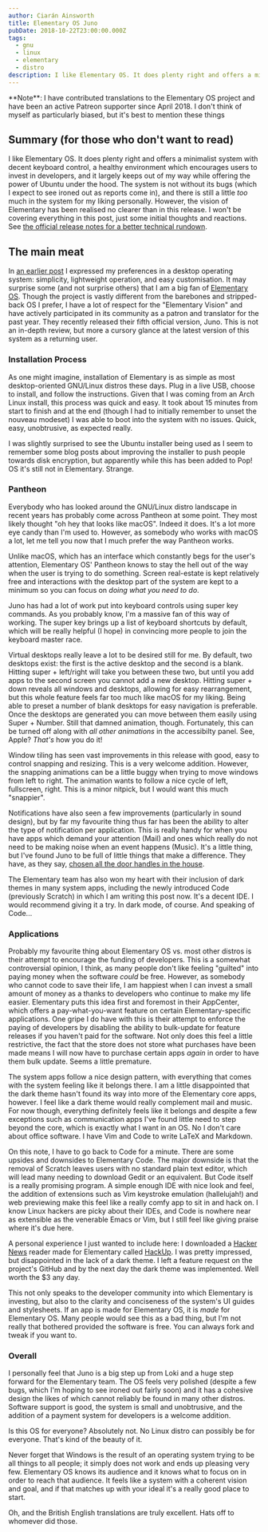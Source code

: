 ```yaml
---
author: Ciarán Ainsworth
title: Elementary OS Juno
pubDate: 2018-10-22T23:00:00.000Z
tags:
  - gnu
  - linux
  - elementary
  - distro
description: I like Elementary OS. It does plenty right and offers a minimalist system with decent keyboard control, a healthy environment which encourages users to invest in developers, and it largely keeps out of my way while offering the power of Ubuntu under the hood.
---
```



<Notification type="info">
  <Icon name="ion:reader-outline" />
  **Note**: I have contributed translations to the Elementary OS project and have been an active Patreon supporter since
  April 2018. I don't think of myself as particularly biased, but it's best to mention these things
</Notification>

## Summary (for those who don't want to read)

I like Elementary OS. It does plenty right and offers a minimalist system with decent keyboard control, a healthy environment which encourages users to invest in developers, and it largely keeps out of my way while offering the power of Ubuntu under the hood. The system is not without its bugs (which I expect to see ironed out as reports come in), and there is still a little _too_ much in the system for my liking personally. However, the vision of Elementary has been realised no clearer than in this release. I won't be covering everything in this post, just some initial thoughts and reactions. See [the official release notes for a better technical rundown](https://medium.com/elementaryos/elementary-os-5-juno-is-here-471dfdedc7b3).

## The main meat

In [an earlier post](thermy) I expressed my preferences in a desktop operating system: simplicity, lightweight operation, and easy customisation. It may surprise some (and not surprise others) that I am a big fan of [Elementary OS](https://elementary.io). Though the project is vastly different from the barebones and stripped-back OS I prefer, I have a lot of respect for the "Elementary Vision" and have actively participated in its community as a patron and translator for the past year. They recently released their fifth official version, Juno. This is not an in-depth review, but more a cursory glance at the latest version of this system as a returning user.

### Installation Process

As one might imagine, installation of Elementary is as simple as most desktop-oriented GNU/Linux distros these days. Plug in a live USB, choose to install, and follow the instructions. Given that I was coming from an Arch Linux install, this process was quick and easy. It took about 15 minutes from start to finish and at the end (though I had to initially remember to unset the nouveau modeset) I was able to boot into the system with no issues. Quick, easy, unobtrusive, as expected really.

I was slightly surprised to see the Ubuntu installer being used as I seem to remember some blog posts about improving the installer to push people towards disk encryption, but apparently while this has been added to Pop! OS it's still not in Elementary. Strange.

### Pantheon

Everybody who has looked around the GNU/Linux distro landscape in recent years has probably come across Pantheon at some point. They most likely thought "oh hey that looks like macOS". Indeed it does. It's a lot more eye candy than I'm used to. However, as somebody who works with macOS a lot, let me tell you now that I much prefer the way Pantheon works.

Unlike macOS, which has an interface which constantly begs for the user's attention, Elementary OS' Pantheon knows to stay the hell out of the way when the user is trying to do something. Screen real-estate is kept relatively free and interactions with the desktop part of the system are kept to a minimum so you can focus on _doing what you need to do_.

Juno has had a lot of work put into keyboard controls using super key commands. As you probably know, I'm a massive fan of this way of working. The super key brings up a list of keyboard shortcuts by default, which will be really helpful (I hope) in convincing more people to join the keyboard master race.

Virtual desktops really leave a lot to be desired still for me. By default, two desktops exist: the first is the active desktop and the second is a blank. Hitting super + left/right will take you between these two, but until you add apps to the second screen you cannot add a new desktop. Hitting super + down reveals all windows and desktops, allowing for easy rearrangement, but this whole feature feels far too much like macOS for my liking. Being able to preset a number of blank desktops for easy navigation is preferable. Once the desktops are generated you can move between them easily using Super + Number. Still that damned animation, though. Fortunately, this can be turned off along with _all other animations_ in the accessibilty panel. See, Apple? _That's_ how you do it!

Window tiling has seen vast improvements in this release with good, easy to control snapping and resizing. This is a very welcome addition. However, the snapping animations can be a little buggy when trying to move windows from left to right. The animation wants to follow a nice cycle of left, fullscreen, right. This is a minor nitpick, but I would want this much "snappier".

Notifications have also seen a few improvements (particularly in sound design), but by far my favourite thing thus far has been the ability to alter the type of notification per application. This is really handy for when you have apps which demand your attention (Mail) and ones which really do not need to be making noise when an event happens (Music). It's a little thing, but I've found Juno to be full of little things that make a difference. They have, as they say, [chosen all the door handles in the house](https://eu.usatoday.com/story/life/2015/07/12/designer-real-estate-home-decoration/30047291/).

The Elementary team has also won my heart with their inclusion of dark themes in many system apps, including the newly introduced Code (previously Scratch) in which I am writing this post now. It's a decent IDE. I would recommend giving it a try. In dark mode, of course. And speaking of Code...

### Applications

Probably my favourite thing about Elementary OS vs. most other distros is their attempt to encourage the funding of developers. This is a somewhat controversial opinion, I think, as many people don't like feeling "guilted" into paying money when the software _could_ be free. However, as somebody who cannot code to save their life, I am happiest when I can invest a small amount of money as a thanks to developers who continue to make my life easier. Elementary puts this idea first and foremost in their AppCenter, which offers a pay-what-you-want feature on certain Elementary-specific applications. One gripe I do have with this is their attempt to enforce the paying of developers by disabling the ability to bulk-update for feature releases if you haven't paid for the software. Not only does this feel a little restrictive, the fact that the store does not store what purchases have been made means I will now have to purchase certain apps _again_ in order to have them bulk update. Seems a little premature.

The system apps follow a nice design pattern, with everything that comes with the system feeling like it belongs there. I am a little disappointed that the dark theme hasn't found its way into more of the Elementary core apps, however. I feel like a dark theme would really complement mail and music. For now though, everything definitely feels like it belongs and despite a few exceptions such as communication apps I've found little need to step beyond the core, which is exactly what I want in an OS. No I don't care about office software. I have Vim and Code to write LaTeX and Markdown.

On this note, I have to go back to Code for a minute. There are some upsides and downsides to Elementary Code. The major downside is that the removal of Scratch leaves users with no standard plain text editor, which will lead many needing to download Gedit or an equivalent. But Code itself is a really promising program. A simple enough IDE with nice look and feel, the addition of extensions such as Vim keystroke emulation (hallelujah!) and web previewing make this feel like a really comfy app to sit in and hack on. I know Linux hackers are picky about their IDEs, and Code is nowhere near as extensible as the venerable Emacs or Vim, but I still feel like giving praise where it's due here.

A personal experience I just wanted to include here: I downloaded a [Hacker News](https://news.ycombinator.com) reader made for Elementary called [HackUp](https://github.com/mdh34/hackup). I was pretty impressed, but disappointed in the lack of a dark theme. I left a feature request on the project's GitHub and by the next day the dark theme was implemented. Well worth the $3 any day.

This not only speaks to the developer community into which Elementary is investing, but also to the clarity and conciseness of the system's UI guides and stylesheets. If an app is made for Elementary OS, it is _made_ for Elementary OS. Many people would see this as a bad thing, but I'm not really that bothered provided the software is free. You can always fork and tweak if you want to.

### Overall

I personally feel that Juno is a big step up from Loki and a huge step forward for the Elementary team. The OS feels very polished (despite a few bugs, which I'm hoping to see ironed out fairly soon) and it has a cohesive design the likes of which cannot reliably be found in many other distros. Software support is good, the system is small and unobtrusive, and the addition of a payment system for developers is a welcome addition.

Is this OS for everyone? Absolutely not. No Linux distro can possibly be for everyone. That's kind of the beauty of it.

Never forget that Windows is the result of an operating system trying to be all things to all people; it simply does not work and ends up pleasing very few. Elementary OS knows its audience and it knows what to focus on in order to reach that audience. It feels like a system with a coherent vision and goal, and if that matches up with your ideal it's a really good place to start.

Oh, and the British English translations are truly excellent. Hats off to whomever did those.

